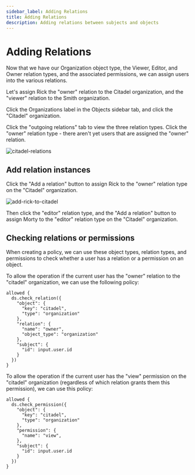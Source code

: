 ```yaml
---
sidebar_label: Adding Relations
title: Adding Relations
description: Adding relations between subjects and objects 
---
```


# Adding Relations

Now that we have our Organization object type, the Viewer, Editor, and Owner relation types, and the associated permissions, we can assign users into the various relations.

Let's assign Rick the "owner" relation to the Citadel organization, and the "viewer" relation to the Smith organization.

Click the Organizations label in the Objects sidebar tab, and click the "Citadel" organization.

Click the "outgoing relations" tab to view the three relation types. Click the "owner" relation type - there aren't yet users that are assigned the "owner" relation.

![citadel-relations](/citadel-relations.png)

## Add relation instances

Click the "Add a relation" button to assign Rick to the "owner" relation type on the "Citadel" organization.

![add-rick-to-citadel](/add-rick-to-citadel.png)

Then click the "editor" relation type, and the "Add a relation" button to assign Morty to the "editor" relation type on the "Citadel" organization.

## Checking relations or permissions

When creating a policy, we can use these object types, relation types, and permissions to check whether a user has a relation or a permission on an object.

To allow the operation if the current user has the "owner" relation to the "citadel" organization, we can use the following policy:

```rego
allowed {
  ds.check_relation({
    "object": {
      "key": "citadel",
      "type": "organization"
    },
    "relation": {
      "name": "owner",
      "object_type": "organization"
    },
    "subject": {
      "id": input.user.id
    }
  })
}
```

To allow the operation if the current user has the "view" permission on the "citadel" organization (regardless of which relation grants them this permission), we can use this policy:

```rego
allowed {
  ds.check_permission({
    "object": {
      "key": "citadel",
      "type": "organization"
    },
    "permission": {
      "name": "view",
    },
    "subject": {
      "id": input.user.id
    }
  })
}
```
